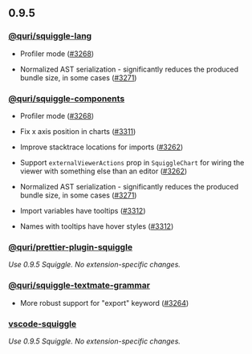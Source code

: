 ## 0.9.5

### [@quri/squiggle-lang](https://www.npmjs.com/package/@quri/squiggle-lang)

* Profiler mode ([#3268](https://github.com/quantified-uncertainty/squiggle/pull/3268))

* Normalized AST serialization - significantly reduces the produced bundle size, in some cases ([#3271](https://github.com/quantified-uncertainty/squiggle/pull/3271))

### [@quri/squiggle-components](https://www.npmjs.com/package/@quri/squiggle-components)

* Profiler mode ([#3268](https://github.com/quantified-uncertainty/squiggle/pull/3268))

* Fix x axis position in charts ([#3311](https://github.com/quantified-uncertainty/squiggle/pull/3311))

* Improve stacktrace locations for imports ([#3262](https://github.com/quantified-uncertainty/squiggle/pull/3262))

* Support `externalViewerActions` prop in `SquiggleChart` for wiring the viewer with something else than an editor ([#3262](https://github.com/quantified-uncertainty/squiggle/pull/3262))

* Normalized AST serialization - significantly reduces the produced bundle size, in some cases ([#3271](https://github.com/quantified-uncertainty/squiggle/pull/3271))

* Import variables have tooltips ([#3312](https://github.com/quantified-uncertainty/squiggle/pull/3312))

* Names with tooltips have hover styles ([#3312](https://github.com/quantified-uncertainty/squiggle/pull/3312))

### [@quri/prettier-plugin-squiggle](https://www.npmjs.com/package/@quri/prettier-plugin-squiggle)

_Use 0.9.5 Squiggle. No extension-specific changes._

### [@quri/squiggle-textmate-grammar](https://www.npmjs.com/package/@quri/squiggle-textmate-grammar)

* More robust support for "export" keyword ([#3264](https://github.com/quantified-uncertainty/squiggle/pull/3264))

### [vscode-squiggle](https://marketplace.visualstudio.com/items?itemName=QURI.vscode-squiggle)

_Use 0.9.5 Squiggle. No extension-specific changes._
